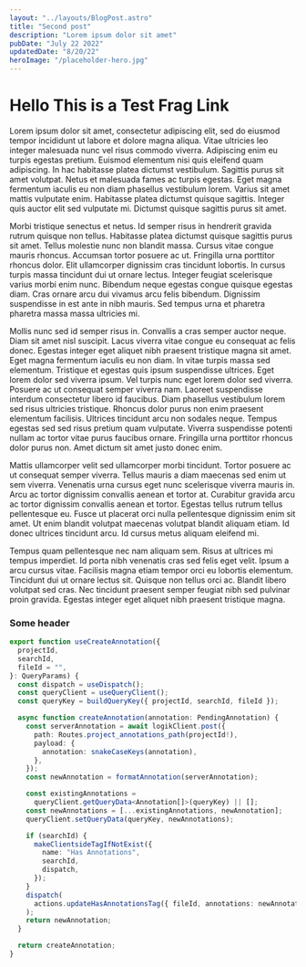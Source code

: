 ```yaml
---
layout: "../layouts/BlogPost.astro"
title: "Second post"
description: "Lorem ipsum dolor sit amet"
pubDate: "July 22 2022"
updatedDate: "8/20/22"
heroImage: "/placeholder-hero.jpg"
---
```



<FragmentLink>
  <h1>Hello This is a Test Frag Link</h1>
</FragmentLink>

Lorem ipsum dolor sit amet, consectetur adipiscing elit, sed do eiusmod tempor incididunt
ut labore et dolore magna aliqua. Vitae ultricies leo integer malesuada nunc vel
risus commodo viverra. Adipiscing enim eu turpis egestas pretium. Euismod elementum
nisi quis eleifend quam adipiscing. In hac habitasse platea dictumst vestibulum.
Sagittis purus sit amet volutpat. Netus et malesuada fames ac turpis egestas. Eget
magna fermentum iaculis eu non diam phasellus vestibulum lorem. Varius sit amet mattis
vulputate enim. Habitasse platea dictumst quisque sagittis. Integer quis auctor elit
sed vulputate mi. Dictumst quisque sagittis purus sit amet.

Morbi tristique senectus et netus. Id semper risus in hendrerit gravida rutrum quisque non tellus. Habitasse platea dictumst quisque sagittis purus sit amet. Tellus molestie nunc non blandit massa. Cursus vitae congue mauris rhoncus. Accumsan tortor posuere ac ut. Fringilla urna porttitor rhoncus dolor. Elit ullamcorper dignissim cras tincidunt lobortis. In cursus turpis massa tincidunt dui ut ornare lectus. Integer feugiat scelerisque varius morbi enim nunc. Bibendum neque egestas congue quisque egestas diam. Cras ornare arcu dui vivamus arcu felis bibendum. Dignissim suspendisse in est ante in nibh mauris. Sed tempus urna et pharetra pharetra massa massa ultricies mi.

Mollis nunc sed id semper risus in. Convallis a cras semper auctor neque. Diam sit amet nisl suscipit. Lacus viverra vitae congue eu consequat ac felis donec. Egestas integer eget aliquet nibh praesent tristique magna sit amet. Eget magna fermentum iaculis eu non diam. In vitae turpis massa sed elementum. Tristique et egestas quis ipsum suspendisse ultrices. Eget lorem dolor sed viverra ipsum. Vel turpis nunc eget lorem dolor sed viverra. Posuere ac ut consequat semper viverra nam. Laoreet suspendisse interdum consectetur libero id faucibus. Diam phasellus vestibulum lorem sed risus ultricies tristique. Rhoncus dolor purus non enim praesent elementum facilisis. Ultrices tincidunt arcu non sodales neque. Tempus egestas sed sed risus pretium quam vulputate. Viverra suspendisse potenti nullam ac tortor vitae purus faucibus ornare. Fringilla urna porttitor rhoncus dolor purus non. Amet dictum sit amet justo donec enim.

Mattis ullamcorper velit sed ullamcorper morbi tincidunt. Tortor posuere ac ut consequat semper viverra. Tellus mauris a diam maecenas sed enim ut sem viverra. Venenatis urna cursus eget nunc scelerisque viverra mauris in. Arcu ac tortor dignissim convallis aenean et tortor at. Curabitur gravida arcu ac tortor dignissim convallis aenean et tortor. Egestas tellus rutrum tellus pellentesque eu. Fusce ut placerat orci nulla pellentesque dignissim enim sit amet. Ut enim blandit volutpat maecenas volutpat blandit aliquam etiam. Id donec ultrices tincidunt arcu. Id cursus metus aliquam eleifend mi.

Tempus quam pellentesque nec nam aliquam sem. Risus at ultrices mi tempus imperdiet. Id porta nibh venenatis cras sed felis eget velit. Ipsum a arcu cursus vitae. Facilisis magna etiam tempor orci eu lobortis elementum. Tincidunt dui ut ornare lectus sit. Quisque non tellus orci ac. Blandit libero volutpat sed cras. Nec tincidunt praesent semper feugiat nibh sed pulvinar proin gravida. Egestas integer eget aliquet nibh praesent tristique magna.

### Some header

<Counter client:visible />

```typescript
export function useCreateAnnotation({
  projectId,
  searchId,
  fileId = "",
}: QueryParams) {
  const dispatch = useDispatch();
  const queryClient = useQueryClient();
  const queryKey = buildQueryKey({ projectId, searchId, fileId });

  async function createAnnotation(annotation: PendingAnnotation) {
    const serverAnnotation = await logikClient.post({
      path: Routes.project_annotations_path(projectId!),
      payload: {
        annotation: snakeCaseKeys(annotation),
      },
    });
    const newAnnotation = formatAnnotation(serverAnnotation);

    const existingAnnotations =
      queryClient.getQueryData<Annotation[]>(queryKey) || [];
    const newAnnotations = [...existingAnnotations, newAnnotation];
    queryClient.setQueryData(queryKey, newAnnotations);

    if (searchId) {
      makeClientsideTagIfNotExist({
        name: "Has Annotations",
        searchId,
        dispatch,
      });
    }
    dispatch(
      actions.updateHasAnnotationsTag({ fileId, annotations: newAnnotations })
    );
    return newAnnotation;
  }

  return createAnnotation;
}
```
